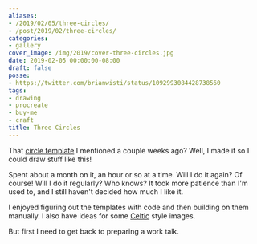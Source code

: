 ```yaml
---
aliases:
- /2019/02/05/three-circles/
- /post/2019/02/three-circles/
categories:
- gallery
cover_image: /img/2019/cover-three-circles.jpg
date: 2019-02-05 00:00:00-08:00
draft: false
posse:
- https://twitter.com/brianwisti/status/1092993084428738560
tags:
- drawing
- procreate
- buy-me
- craft
title: Three Circles
---
```


That [circle template][] I mentioned a couple weeks ago? Well, I made it so I could draw stuff like this!

[circle template]: /post/2019/01/circular-grids-with-python-and-pillow

Spent about a month on it, an hour or so at a time. Will I do it again? Of course! Will I do it regularly?
Who knows? It took more patience than I'm used to, and I still haven't decided how much I like it.

I enjoyed figuring out the templates with code and then building on them manually. I also have ideas for some
[Celtic][] style images.

But first I need to get back to preparing a work talk.

[Celtic]: /tags/celtic
